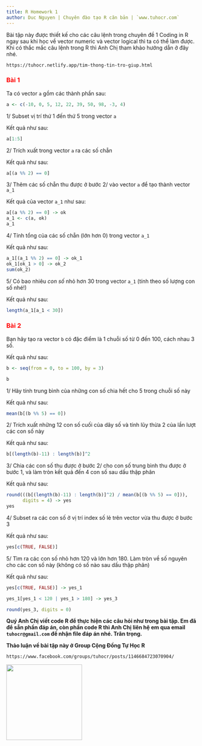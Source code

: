 ```yaml
---
title: R Homework 1
author: Duc Nguyen | Chuyên đào tạo R căn bản | `www.tuhocr.com`
---
```


Bài tập này được thiết kế cho các câu lệnh trong chuyên đề 1 Coding in R ngay sau khi học về vector numeric và vector logical thì ta có thể làm được. Khi có thắc mắc câu lệnh trong R thì Anh Chị tham khảo hướng dẫn ở đây nhé. 

`https://tuhocr.netlify.app/tim-thong-tin-tro-giup.html`

### [**Bài 1**]{style="color:red"}

Ta có vector `a` gồm các thành phần sau:

```r
a <- c(-10, 0, 5, 12, 22, 39, 50, 98, -3, 4)
```

1/ Subset vị trí thứ 1 đến thứ 5 trong vector `a`

Kết quả như sau:

```r
a[1:5]
```

2/ Trích xuất trong vector `a` ra các số chẵn

Kết quả như sau:

```r
a[(a %% 2) == 0]
```

3/ Thêm các số chẵn thu được ở bước 2/ vào vector `a` để tạo thành vector `a_1`

Kết quả của vector `a_1` như sau:

```r
a[(a %% 2) == 0] -> ok
a_1 <- c(a, ok)
a_1
```

4/ Tính tổng của các số chẵn (lớn hơn 0) trong vector `a_1`

Kết quả như sau:

```r
a_1[(a_1 %% 2) == 0] -> ok_1
ok_1[ok_1 > 0] -> ok_2
sum(ok_2)
```

5/ Có bao nhiêu *con số* nhỏ hơn 30 trong vector `a_1` (tính theo số lượng con số nhé!)

Kết quả như sau:

```r
length(a_1[a_1 < 30])
```

### [**Bài 2**]{style="color:red"}

Bạn hãy tạo ra vector `b` có đặc điểm là 1 chuỗi số từ 0 đến 100, cách nhau 3 số.

Kết quả như sau:

```r
b <- seq(from = 0, to = 100, by = 3)
```

```r
b
```

1/ Hãy tính trung bình của những con số chia hết cho 5 trong chuỗi số này

Kết quả như sau:

```r
mean(b[(b %% 5) == 0])
```

2/ Trích xuất những 12 con số cuối của dãy số và tính lũy thừa 2 của lần lượt các con số này

Kết quả như sau:

```r
b[(length(b)-11) : length(b)]^2
```

3/ Chia các con số thu được ở bước 2/ cho con số trung bình thu được ở bước 1, và làm tròn kết quả đến 4 con số sau dấu thập phân

Kết quả như sau:

```r
round(((b[(length(b)-11) : length(b)]^2) / mean(b[(b %% 5) == 0])),
      digits = 4) -> yes
yes
```

4/ Subset ra các con số ở vị trí index số lẻ trên vector vừa thu được ở bước 3

Kết quả như sau:

```r
yes[c(TRUE, FALSE)]
```

5/ Tìm ra các con số nhỏ hơn 120 và lớn hơn 180. Làm tròn về số nguyên cho các con số này (không có số nào sau dấu thập phân)

Kết quả như sau:

```r
yes[c(TRUE, FALSE)] -> yes_1

yes_1[yes_1 < 120 | yes_1 > 180] -> yes_3

round(yes_3, digits = 0)
```

**Quý Anh Chị viết code R để thực hiện các câu hỏi như trong bài tập. Em đã để sẵn phần đáp án, còn phần code R thì Anh Chị liên hệ em qua email `tuhocr@gmail.com` để nhận file đáp án nhé. Trân trọng.**

**Thảo luận về bài tập này ở Group Cộng Đồng Tự Học R**

`https://www.facebook.com/groups/tuhocr/posts/1146684723070904/`

<img src="tuhocr.png" width="200">






































